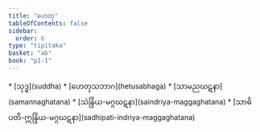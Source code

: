 ```yaml
---
title: "ဟေတု"
tableOfContents: false
sidebar:
  order: 6
type: "tipitaka"
basket: "ab"
book: "p1-1"
---
```



<DynamicBreadcrumb />



<TableOfContents book="p1-1">
* [သုဒ္ဓ](suddha)
* [ဟေတုသဘာဂ](hetusabhaga)
* [သာမညဃဋနာ](samannaghatana)
* [သဲန္ဒြိယ-မဂ္ဂဃဋနာ](saindriya-maggaghatana)
* [သာဓိပတိ-ဣန္ဒြိယ-မဂ္ဂဃဋနာ](sadhipati-indriya-maggaghatana)
</TableOfContents>
